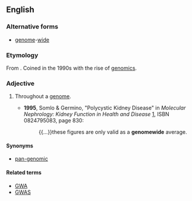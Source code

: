 ==English==

===Alternative forms===
* [[genome]]-[[wide]]

===Etymology===
From {{suffix|genome|wide}}. Coined in the 1990s with the rise of [[genomics]].

===Adjective===
{{en-adj|-}}

# {{context|genetics|lang=en}} Throughout a [[genome]].
#* '''1995''', Somlo & Germino, "Polycystic Kidney Disease" in ''Molecular Nephrology: Kidney Function in Health and Disease'' [http://books.google.com/books?id=8UHKog3qMIAC], ISBN 0824795083, page 830:
#*: {{...}}these figures are only valid as a '''genomewide''' average.

====Synonyms====
* [[pan-genomic]]

====Related terms====
* [[GWA]]
* [[GWAS]]